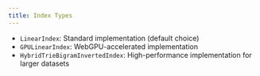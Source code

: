 ```yaml
---
title: Index Types
---
```


  - `LinearIndex`: Standard implementation (default choice)
  - `GPULinearIndex`: WebGPU-accelerated implementation
  - `HybridTrieBigramInvertedIndex`: High-performance implementation for larger datasets

